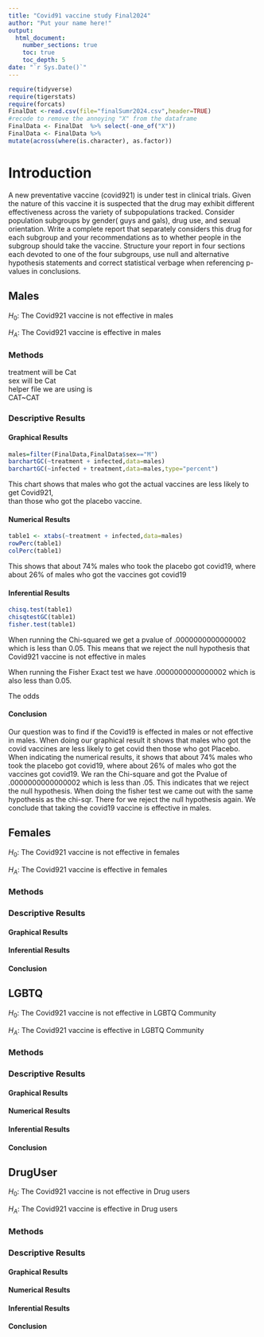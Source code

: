 ```yaml
---
title: "Covid91 vaccine study Final2024"
author: "Put your name here!"
output: 
  html_document:
    number_sections: true
    toc: true
    toc_depth: 5
date: "`r Sys.Date()`" 
---
```


```r
require(tidyverse)
require(tigerstats)
require(forcats)
FinalDat <-read.csv(file="finalSumr2024.csv",header=TRUE)
#recode to remove the annoying "X" from the dataframe
FinalData <- FinalDat  %>% select(-one_of("X"))
FinalData <- FinalData %>%
mutate(across(where(is.character), as.factor))
```

# Introduction

A new  preventative vaccine (covid921) is under test in clinical trials. Given the nature of this vaccine it is suspected that the drug may exhibit different effectiveness across the variety of subpopulations tracked. Consider population subgroups by gender( guys and gals), drug use, and sexual orientation. Write a complete report that separately considers this drug for each subgroup and your recommendations as to whether people in the subgroup should take the vaccine. Structure your report in four sections each devoted to one of the four subgroups, use null and alternative hypothesis statements and correct statistical verbage when referencing p-values in conclusions.

## Males
$H_0$: The Covid921 vaccine is not effective in males  

$H_A$: The Covid921 vaccine is effective in males   

### Methods 
treatment will be Cat   
sex will be Cat   
helper file we are using is   
CAT~CAT   

### Descriptive Results 

#### Graphical Results 
```r
males=filter(FinalData,FinalData$sex=="M")
barchartGC(~treatment + infected,data=males)
barchartGC(~infected + treatment,data=males,type="percent")

```
 
 This chart shows that males who got the actual vaccines are less likely to get Covid921,   
 than those who got the placebo vaccine.       


#### Numerical Results 
```r
table1 <- xtabs(~treatment + infected,data=males)
rowPerc(table1)
colPerc(table1)
```
This shows that about 74% males who took the placebo got covid19, where about 26% of males who got the vaccines got covid19 

#### Inferential Results 

```r
chisq.test(table1)
chisqtestGC(table1)
fisher.test(table1)
```
When running the Chi-squared we get a pvalue of .0000000000000002 which is less than 0.05. This means that we reject the null hypothesis that Covid921 vaccine is not effective in males 

When running the Fisher Exact test we have .0000000000000002 which is also less than 0.05. 

The odds 

#### Conclusion 

Our question was to find if the Covid19 is effected in males or not effective in males. When doing our graphical result it shows that males who got the covid vaccines are less likely to get covid then those who got Placebo. When indicating the numerical results, it shows that about 74% males who took the placebo got covid19, where about 26% of males who got the vaccines got covid19. We ran the Chi-square and got the Pvalue of .0000000000000002 which is less than .05. This indicates that we reject the null hypothesis. When doing the fisher test we came out with the same hypothesis as the chi-sqr. There for we reject the null hypothesis again. We conclude that taking the covid19 vaccine is effective in males. 




## Females

$H_0$: The Covid921 vaccine is not effective in females 

$H_A$: The Covid921 vaccine is effective in females

### Methods 

### Descriptive Results 

#### Graphical Results 

#### Inferential Results 

#### Conclusion 




## LGBTQ
$H_0$: The Covid921 vaccine is not effective in LGBTQ Community 

$H_A$: The Covid921 vaccine is effective in LGBTQ  Community 

### Methods 

### Descriptive Results 

#### Graphical Results 


#### Numerical Results 

#### Inferential Results 

#### Conclusion 



## DrugUser

$H_0$: The Covid921 vaccine is not effective in Drug users 

$H_A$: The Covid921 vaccine is effective in Drug users  

### Methods 

### Descriptive Results 

#### Graphical Results 

#### Numerical Results 

#### Inferential Results 

#### Conclusion 




